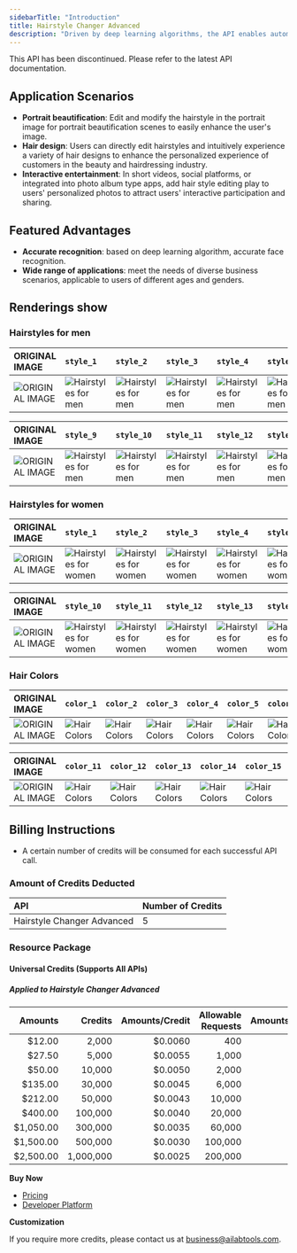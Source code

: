 ```yaml
---
sidebarTitle: "Introduction"
title: Hairstyle Changer Advanced
description: "Driven by deep learning algorithms, the API enables automatic portrait hairstyle and color transformations, offering up to dozens of styles and color options."
---
```

<Danger>
This API has been discontinued. Please refer to the latest API documentation.
</Danger>

## Application Scenarios

- **Portrait beautification**: Edit and modify the hairstyle in the portrait image for portrait beautification scenes to easily enhance the user's image.
- **Hair design**: Users can directly edit hairstyles and intuitively experience a variety of hair designs to enhance the personalized experience of customers in the beauty and hairdressing industry.
- **Interactive entertainment**: In short videos, social platforms, or integrated into photo album type apps, add hair style editing play to users' personalized photos to attract users' interactive participation and sharing.

## Featured Advantages

- **Accurate recognition**: based on deep learning algorithm, accurate face recognition.
- **Wide range of applications**: meet the needs of diverse business scenarios, applicable to users of different ages and genders.

## Renderings show

### Hairstyles for men

| ORIGINAL IMAGE                                    | `style_1`                                                   | `style_2`                                                   | `style_3`                                                   | `style_4`                                                   | `style_5`                                                   | `style_6`                                                   | `style_7`                                                   | `style_8`                                                   |
|:--------------------------------------------------|:------------------------------------------------------------|:------------------------------------------------------------|:------------------------------------------------------------|:------------------------------------------------------------|:------------------------------------------------------------|:------------------------------------------------------------|:------------------------------------------------------------|:------------------------------------------------------------|
| ![ORIGINAL IMAGE][OriginalImage-hairstyle-male-1] | ![Hairstyles for men][ResultImage-hairstyle-male-style_1-1] | ![Hairstyles for men][ResultImage-hairstyle-male-style_2-1] | ![Hairstyles for men][ResultImage-hairstyle-male-style_3-1] | ![Hairstyles for men][ResultImage-hairstyle-male-style_4-1] | ![Hairstyles for men][ResultImage-hairstyle-male-style_5-1] | ![Hairstyles for men][ResultImage-hairstyle-male-style_6-1] | ![Hairstyles for men][ResultImage-hairstyle-male-style_7-1] | ![Hairstyles for men][ResultImage-hairstyle-male-style_8-1] |

| ORIGINAL IMAGE                                    | `style_9`                                                   | `style_10`                                                   | `style_11`                                                   | `style_12`                                                   | `style_13`                                                   | `style_14`                                                   | `style_15`                                                   | `style_16`                                                   | `style_17`                                                   |
|:--------------------------------------------------|:------------------------------------------------------------|:-------------------------------------------------------------|:-------------------------------------------------------------|:-------------------------------------------------------------|:-------------------------------------------------------------|:-------------------------------------------------------------|:-------------------------------------------------------------|:-------------------------------------------------------------|:-------------------------------------------------------------|
| ![ORIGINAL IMAGE][OriginalImage-hairstyle-male-1] | ![Hairstyles for men][ResultImage-hairstyle-male-style_9-1] | ![Hairstyles for men][ResultImage-hairstyle-male-style_10-1] | ![Hairstyles for men][ResultImage-hairstyle-male-style_11-1] | ![Hairstyles for men][ResultImage-hairstyle-male-style_12-1] | ![Hairstyles for men][ResultImage-hairstyle-male-style_13-1] | ![Hairstyles for men][ResultImage-hairstyle-male-style_14-1] | ![Hairstyles for men][ResultImage-hairstyle-male-style_15-1] | ![Hairstyles for men][ResultImage-hairstyle-male-style_16-1] | ![Hairstyles for men][ResultImage-hairstyle-male-style_17-1] |

### Hairstyles for women

| ORIGINAL IMAGE                                      | `style_1`                                                       | `style_2`                                                       | `style_3`                                                       | `style_4`                                                       | `style_5`                                                       | `style_6`                                                       | `style_7`                                                       | `style_8`                                                       | `style_9`                                                       |
|:----------------------------------------------------|:----------------------------------------------------------------|:----------------------------------------------------------------|:----------------------------------------------------------------|:----------------------------------------------------------------|:----------------------------------------------------------------|:----------------------------------------------------------------|:----------------------------------------------------------------|:----------------------------------------------------------------|:----------------------------------------------------------------|
| ![ORIGINAL IMAGE][OriginalImage-hairstyle-female-1] | ![Hairstyles for women][ResultImage-hairstyle-female-style_1-1] | ![Hairstyles for women][ResultImage-hairstyle-female-style_2-1] | ![Hairstyles for women][ResultImage-hairstyle-female-style_3-1] | ![Hairstyles for women][ResultImage-hairstyle-female-style_4-1] | ![Hairstyles for women][ResultImage-hairstyle-female-style_5-1] | ![Hairstyles for women][ResultImage-hairstyle-female-style_6-1] | ![Hairstyles for women][ResultImage-hairstyle-female-style_7-1] | ![Hairstyles for women][ResultImage-hairstyle-female-style_8-1] | ![Hairstyles for women][ResultImage-hairstyle-female-style_9-1] |

| ORIGINAL IMAGE                                      | `style_10`                                                       | `style_11`                                                       | `style_12`                                                       | `style_13`                                                       | `style_14`                                                       | `style_15`                                                       | `style_16`                                                       | `style_17`                                                       | `style_18`                                                       |
|:----------------------------------------------------|:-----------------------------------------------------------------|:-----------------------------------------------------------------|:-----------------------------------------------------------------|:-----------------------------------------------------------------|:-----------------------------------------------------------------|:-----------------------------------------------------------------|:-----------------------------------------------------------------|:-----------------------------------------------------------------|:-----------------------------------------------------------------|
| ![ORIGINAL IMAGE][OriginalImage-hairstyle-female-1] | ![Hairstyles for women][ResultImage-hairstyle-female-style_10-1] | ![Hairstyles for women][ResultImage-hairstyle-female-style_11-1] | ![Hairstyles for women][ResultImage-hairstyle-female-style_12-1] | ![Hairstyles for women][ResultImage-hairstyle-female-style_13-1] | ![Hairstyles for women][ResultImage-hairstyle-female-style_14-1] | ![Hairstyles for women][ResultImage-hairstyle-female-style_15-1] | ![Hairstyles for women][ResultImage-hairstyle-female-style_16-1] | ![Hairstyles for women][ResultImage-hairstyle-female-style_17-1] | ![Hairstyles for women][ResultImage-hairstyle-female-style_18-1] |

### Hair Colors

| ORIGINAL IMAGE                           | `color_1`                             | `color_2`                             | `color_3`                             | `color_4`                             | `color_5`                             | `color_6`                             | `color_7`                             | `color_8`                             | `color_9`                             | `color_10`                             |
|:-----------------------------------------|:--------------------------------------|:--------------------------------------|:--------------------------------------|:--------------------------------------|:--------------------------------------|:--------------------------------------|:--------------------------------------|:--------------------------------------|:--------------------------------------|:---------------------------------------|
| ![ORIGINAL IMAGE][OriginalImage-color-1] | ![Hair Colors][ResultImage-color_1-1] | ![Hair Colors][ResultImage-color_2-1] | ![Hair Colors][ResultImage-color_3-1] | ![Hair Colors][ResultImage-color_4-1] | ![Hair Colors][ResultImage-color_5-1] | ![Hair Colors][ResultImage-color_6-1] | ![Hair Colors][ResultImage-color_7-1] | ![Hair Colors][ResultImage-color_8-1] | ![Hair Colors][ResultImage-color_9-1] | ![Hair Colors][ResultImage-color_10-1] |

| ORIGINAL IMAGE                           | `color_11`                             | `color_12`                             | `color_13`                             | `color_14`                             | `color_15`                             | `color_16`                             | `color_17`                             | `color_18`                             | `color_19`                             | `color_20`                             |
|:-----------------------------------------|:---------------------------------------|:---------------------------------------|:---------------------------------------|:---------------------------------------|:---------------------------------------|:---------------------------------------|:---------------------------------------|:---------------------------------------|:---------------------------------------|:---------------------------------------|
| ![ORIGINAL IMAGE][OriginalImage-color-1] | ![Hair Colors][ResultImage-color_11-1] | ![Hair Colors][ResultImage-color_12-1] | ![Hair Colors][ResultImage-color_13-1] | ![Hair Colors][ResultImage-color_14-1] | ![Hair Colors][ResultImage-color_15-1] | ![Hair Colors][ResultImage-color_16-1] | ![Hair Colors][ResultImage-color_17-1] | ![Hair Colors][ResultImage-color_18-1] | ![Hair Colors][ResultImage-color_19-1] | ![Hair Colors][ResultImage-color_20-1] |

## Billing Instructions

- A certain number of credits will be consumed for each successful API call.

### Amount of Credits Deducted

| API                        | Number of Credits |
|:---------------------------|:------------------|
| Hairstyle Changer Advanced | 5                 |

### Resource Package

#### Universal Credits (Supports All APIs)

##### Applied to Hairstyle Changer Advanced

|   Amounts |   Credits | Amounts/Credit | Allowable Requests | Amounts/Request |
|----------:|----------:|---------------:|-------------------:|----------------:|
|    $12.00 |     2,000 |        $0.0060 |                400 |         $0.0300 |
|    $27.50 |     5,000 |        $0.0055 |              1,000 |         $0.0275 |
|    $50.00 |    10,000 |        $0.0050 |              2,000 |         $0.0250 |
|   $135.00 |    30,000 |        $0.0045 |              6,000 |         $0.0225 |
|   $212.00 |    50,000 |        $0.0043 |             10,000 |         $0.0215 |
|   $400.00 |   100,000 |        $0.0040 |             20,000 |         $0.0200 |
| $1,050.00 |   300,000 |        $0.0035 |             60,000 |         $0.0175 |
| $1,500.00 |   500,000 |        $0.0030 |            100,000 |         $0.0150 |
| $2,500.00 | 1,000,000 |        $0.0025 |            200,000 |         $0.0125 |

**Buy Now**

- <a href="https://www.ailabtools.com/price?tab=developer" target="_blank">Pricing</a>
- <a href="https://www.ailabtools.com/developer-platform" target="_blank">Developer Platform</a>

**Customization**

If you require more credits, please contact us at <a href="mailto:business@ailabtools.com">business@ailabtools.com</a>.

[OriginalImage-hairstyle-male-1]: https://ai-resource.ailabtools.com/hairstyle-changer-advanced/doc/OriginalImage-hairstyle-male-1.webp

[ResultImage-hairstyle-male-style_1-1]: https://ai-resource.ailabtools.com/hairstyle-changer-advanced/doc/ResultImage-hairstyle-male-style_1-1.webp

[ResultImage-hairstyle-male-style_2-1]: https://ai-resource.ailabtools.com/hairstyle-changer-advanced/doc/ResultImage-hairstyle-male-style_2-1.webp

[ResultImage-hairstyle-male-style_3-1]: https://ai-resource.ailabtools.com/hairstyle-changer-advanced/doc/ResultImage-hairstyle-male-style_3-1.webp

[ResultImage-hairstyle-male-style_4-1]: https://ai-resource.ailabtools.com/hairstyle-changer-advanced/doc/ResultImage-hairstyle-male-style_4-1.webp

[ResultImage-hairstyle-male-style_5-1]: https://ai-resource.ailabtools.com/hairstyle-changer-advanced/doc/ResultImage-hairstyle-male-style_5-1.webp

[ResultImage-hairstyle-male-style_6-1]: https://ai-resource.ailabtools.com/hairstyle-changer-advanced/doc/ResultImage-hairstyle-male-style_6-1.webp

[ResultImage-hairstyle-male-style_7-1]: https://ai-resource.ailabtools.com/hairstyle-changer-advanced/doc/ResultImage-hairstyle-male-style_7-1.webp

[ResultImage-hairstyle-male-style_8-1]: https://ai-resource.ailabtools.com/hairstyle-changer-advanced/doc/ResultImage-hairstyle-male-style_8-1.webp

[ResultImage-hairstyle-male-style_9-1]: https://ai-resource.ailabtools.com/hairstyle-changer-advanced/doc/ResultImage-hairstyle-male-style_9-1.webp

[ResultImage-hairstyle-male-style_10-1]: https://ai-resource.ailabtools.com/hairstyle-changer-advanced/doc/ResultImage-hairstyle-male-style_10-1.webp

[ResultImage-hairstyle-male-style_11-1]: https://ai-resource.ailabtools.com/hairstyle-changer-advanced/doc/ResultImage-hairstyle-male-style_11-1.webp

[ResultImage-hairstyle-male-style_12-1]: https://ai-resource.ailabtools.com/hairstyle-changer-advanced/doc/ResultImage-hairstyle-male-style_12-1.webp

[ResultImage-hairstyle-male-style_13-1]: https://ai-resource.ailabtools.com/hairstyle-changer-advanced/doc/ResultImage-hairstyle-male-style_13-1.webp

[ResultImage-hairstyle-male-style_14-1]: https://ai-resource.ailabtools.com/hairstyle-changer-advanced/doc/ResultImage-hairstyle-male-style_14-1.webp

[ResultImage-hairstyle-male-style_15-1]: https://ai-resource.ailabtools.com/hairstyle-changer-advanced/doc/ResultImage-hairstyle-male-style_15-1.webp

[ResultImage-hairstyle-male-style_16-1]: https://ai-resource.ailabtools.com/hairstyle-changer-advanced/doc/ResultImage-hairstyle-male-style_16-1.webp

[ResultImage-hairstyle-male-style_17-1]: https://ai-resource.ailabtools.com/hairstyle-changer-advanced/doc/ResultImage-hairstyle-male-style_17-1.webp

[OriginalImage-hairstyle-female-1]: https://ai-resource.ailabtools.com/hairstyle-changer-advanced/doc/OriginalImage-hairstyle-female-1.webp

[ResultImage-hairstyle-female-style_1-1]: https://ai-resource.ailabtools.com/hairstyle-changer-advanced/doc/ResultImage-hairstyle-female-style_1-1.webp

[ResultImage-hairstyle-female-style_2-1]: https://ai-resource.ailabtools.com/hairstyle-changer-advanced/doc/ResultImage-hairstyle-female-style_2-1.webp

[ResultImage-hairstyle-female-style_3-1]: https://ai-resource.ailabtools.com/hairstyle-changer-advanced/doc/ResultImage-hairstyle-female-style_3-1.webp

[ResultImage-hairstyle-female-style_4-1]: https://ai-resource.ailabtools.com/hairstyle-changer-advanced/doc/ResultImage-hairstyle-female-style_4-1.webp

[ResultImage-hairstyle-female-style_5-1]: https://ai-resource.ailabtools.com/hairstyle-changer-advanced/doc/ResultImage-hairstyle-female-style_5-1.webp

[ResultImage-hairstyle-female-style_6-1]: https://ai-resource.ailabtools.com/hairstyle-changer-advanced/doc/ResultImage-hairstyle-female-style_6-1.webp

[ResultImage-hairstyle-female-style_7-1]: https://ai-resource.ailabtools.com/hairstyle-changer-advanced/doc/ResultImage-hairstyle-female-style_7-1.webp

[ResultImage-hairstyle-female-style_8-1]: https://ai-resource.ailabtools.com/hairstyle-changer-advanced/doc/ResultImage-hairstyle-female-style_8-1.webp

[ResultImage-hairstyle-female-style_9-1]: https://ai-resource.ailabtools.com/hairstyle-changer-advanced/doc/ResultImage-hairstyle-female-style_9-1.webp

[ResultImage-hairstyle-female-style_10-1]: https://ai-resource.ailabtools.com/hairstyle-changer-advanced/doc/ResultImage-hairstyle-female-style_10-1.webp

[ResultImage-hairstyle-female-style_11-1]: https://ai-resource.ailabtools.com/hairstyle-changer-advanced/doc/ResultImage-hairstyle-female-style_11-1.webp

[ResultImage-hairstyle-female-style_12-1]: https://ai-resource.ailabtools.com/hairstyle-changer-advanced/doc/ResultImage-hairstyle-female-style_12-1.webp

[ResultImage-hairstyle-female-style_13-1]: https://ai-resource.ailabtools.com/hairstyle-changer-advanced/doc/ResultImage-hairstyle-female-style_13-1.webp

[ResultImage-hairstyle-female-style_14-1]: https://ai-resource.ailabtools.com/hairstyle-changer-advanced/doc/ResultImage-hairstyle-female-style_14-1.webp

[ResultImage-hairstyle-female-style_15-1]: https://ai-resource.ailabtools.com/hairstyle-changer-advanced/doc/ResultImage-hairstyle-female-style_15-1.webp

[ResultImage-hairstyle-female-style_16-1]: https://ai-resource.ailabtools.com/hairstyle-changer-advanced/doc/ResultImage-hairstyle-female-style_16-1.webp

[ResultImage-hairstyle-female-style_17-1]: https://ai-resource.ailabtools.com/hairstyle-changer-advanced/doc/ResultImage-hairstyle-female-style_17-1.webp

[ResultImage-hairstyle-female-style_18-1]: https://ai-resource.ailabtools.com/hairstyle-changer-advanced/doc/ResultImage-hairstyle-female-style_18-1.webp

[OriginalImage-color-1]: https://ai-resource.ailabtools.com/hairstyle-changer-advanced/doc/OriginalImage-color-1.webp

[ResultImage-color_1-1]: https://ai-resource.ailabtools.com/hairstyle-changer-advanced/doc/ResultImage-color_1-1.webp

[ResultImage-color_2-1]: https://ai-resource.ailabtools.com/hairstyle-changer-advanced/doc/ResultImage-color_2-1.webp

[ResultImage-color_3-1]: https://ai-resource.ailabtools.com/hairstyle-changer-advanced/doc/ResultImage-color_3-1.webp

[ResultImage-color_4-1]: https://ai-resource.ailabtools.com/hairstyle-changer-advanced/doc/ResultImage-color_4-1.webp

[ResultImage-color_5-1]: https://ai-resource.ailabtools.com/hairstyle-changer-advanced/doc/ResultImage-color_5-1.webp

[ResultImage-color_6-1]: https://ai-resource.ailabtools.com/hairstyle-changer-advanced/doc/ResultImage-color_6-1.webp

[ResultImage-color_7-1]: https://ai-resource.ailabtools.com/hairstyle-changer-advanced/doc/ResultImage-color_7-1.webp

[ResultImage-color_8-1]: https://ai-resource.ailabtools.com/hairstyle-changer-advanced/doc/ResultImage-color_8-1.webp

[ResultImage-color_9-1]: https://ai-resource.ailabtools.com/hairstyle-changer-advanced/doc/ResultImage-color_9-1.webp

[ResultImage-color_10-1]: https://ai-resource.ailabtools.com/hairstyle-changer-advanced/doc/ResultImage-color_10-1.webp

[ResultImage-color_11-1]: https://ai-resource.ailabtools.com/hairstyle-changer-advanced/doc/ResultImage-color_11-1.webp

[ResultImage-color_12-1]: https://ai-resource.ailabtools.com/hairstyle-changer-advanced/doc/ResultImage-color_12-1.webp

[ResultImage-color_13-1]: https://ai-resource.ailabtools.com/hairstyle-changer-advanced/doc/ResultImage-color_13-1.webp

[ResultImage-color_14-1]: https://ai-resource.ailabtools.com/hairstyle-changer-advanced/doc/ResultImage-color_14-1.webp

[ResultImage-color_15-1]: https://ai-resource.ailabtools.com/hairstyle-changer-advanced/doc/ResultImage-color_15-1.webp

[ResultImage-color_16-1]: https://ai-resource.ailabtools.com/hairstyle-changer-advanced/doc/ResultImage-color_16-1.webp

[ResultImage-color_17-1]: https://ai-resource.ailabtools.com/hairstyle-changer-advanced/doc/ResultImage-color_17-1.webp

[ResultImage-color_18-1]: https://ai-resource.ailabtools.com/hairstyle-changer-advanced/doc/ResultImage-color_18-1.webp

[ResultImage-color_19-1]: https://ai-resource.ailabtools.com/hairstyle-changer-advanced/doc/ResultImage-color_19-1.webp

[ResultImage-color_20-1]: https://ai-resource.ailabtools.com/hairstyle-changer-advanced/doc/ResultImage-color_20-1.webp